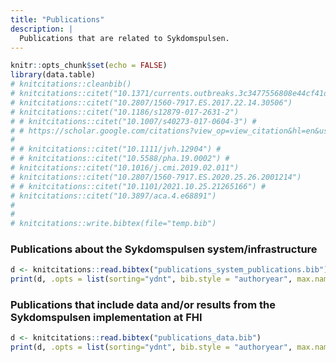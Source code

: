 ```yaml
---
title: "Publications"
description: |
  Publications that are related to Sykdomspulsen.
---
```


```r
knitr::opts_chunk$set(echo = FALSE)
library(data.table)
# knitcitations::cleanbib()
# knitcitations::citet("10.1371/currents.outbreaks.3c3477556808e44cf41d2511b21dc29f")
# knitcitations::citet("10.2807/1560-7917.ES.2017.22.14.30506")
# knitcitations::citet("10.1186/s12879-017-2631-2")
# # knitcitations::citet("10.1007/s40273-017-0604-3") #
# # https://scholar.google.com/citations?view_op=view_citation&hl=en&user=75oKEWoAAAAJ&cstart=20&pagesize=80&sortby=pubdate&citation_for_view=75oKEWoAAAAJ:za7pDTvVV8kC
# 
# # knitcitations::citet("10.1111/jvh.12904") #
# # knitcitations::citet("10.5588/pha.19.0002") #
# knitcitations::citet("10.1016/j.cmi.2019.02.011")
# knitcitations::citet("10.2807/1560-7917.ES.2020.25.26.2001214")
# # knitcitations::citet("10.1101/2021.10.25.21265166") #
# knitcitations::citet("10.3897/aca.4.e68891")
# 
# 
# knitcitations::write.bibtex(file="temp.bib")
```

### Publications about the Sykdomspulsen system/infrastructure

```r
d <- knitcitations::read.bibtex("publications_system_publications.bib")
print(d, .opts = list(sorting="ydnt", bib.style = "authoryear", max.names = 1, dashed = F, style = "html"))
```


### Publications that include data and/or results from the Sykdomspulsen implementation at FHI

```r
d <- knitcitations::read.bibtex("publications_data.bib")
print(d, .opts = list(sorting="ydnt", bib.style = "authoryear", max.names = 1, dashed = F, style = "html"))
```
